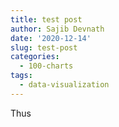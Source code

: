 ```yaml
---
title: test post
author: Sajib Devnath
date: '2020-12-14'
slug: test-post
categories:
  - 100-charts
tags:
  - data-visualization
---
```


Thus 